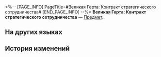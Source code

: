 <%-- [PAGE_INFO]
PageTitle=#Великая Герта: Контракт стратегического сотрудничества#
[END_PAGE_INFO] --%>
{{Предмет Инфобокс
|id          = 311001
|Изображение = Предмет Великая Герта- Контракт стратегического сотрудничества.png
|Тип         = 
|Инвентарь   = 
|Редкость    = 5
|Эффект      = 
|Описание    = Договор о стратегической поддержке между Великой Гертой и экспрессом. Она увеличила свою помощь экспрессу в обмен на сокровища, найденные на Пути Освоения.
}}
'''Великая Герта: Контракт стратегического сотрудничества''' — [[Предмет]].

==На других языках==
{{На других языках
|en   = The Herta Contract: Strategic Cooperation
|zhs  = 大黑塔•战略合作协议
|zht  = 大黑塔•戰略合作協議
|ja   = マダム・ヘルタ・戦略的提携協定
|ko   = 더 헤르타•전략 협력 협의
|es   = Sra. Herta - Contrato de cooperación estratégica
|fr   = Contrat de coopération stratégique de la Grande Herta
|ru   = Великая Герта: Контракт стратегического сотрудничества
|th   = ท่าน Herta - ความร่วมมือด้านกลยุทธ์
|vi   = Đại Herta-Thỏa Thuận Hợp Tác Chiến Lược
|de   = Vertrag der Großen Herta – Strategische Zusammenarbeit
|id   = The Herta Contract: Strategic Cooperation
|pt   = Contrato de A Herta: Cooperação Estratégica
}}

==История изменений==
{{История изменений|3.5}}